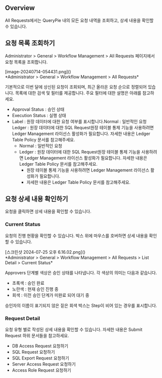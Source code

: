 ## Overview
All Requests에서는 QueryPie 내의 모든 요청 내역을 조회하고, 상세 내용을 확인할 수 있습니다.

## 요청 목록 조회하기
Administrator &gt; General &gt; Workflow Management &gt; All Requests 페이지에서 요청 목록을 조회합니다.

<p align="center">
<div>[image-20240714-054431.png]()</div>
*Administrator &gt; General &gt; Workflow Management &gt; All Requests*
</p>

기본적으로 이번 달에 상신된 요청이 조회되며, 최근 올라온 요청 순으로 정렬되어 있습니다. 목록에 대한 검색 및 필터를 제공합니다. 주요 필터에 대한 설명은 아래를 참고하세요.

* Approval Status : 승인 상태
* Execution Status : 실행 상태
* Label : 원장 데이터에 대한 요청 여부를 표시합니다.Normal : 일반적인 요청Ledger : 원장 데이터에 대한 SQL Request원장 테이블 통제 기능을 사용하려면 Ledger Management 라이선스 활성화가 필요합니다. 자세한 내용은 Ledger Table Policy 문서를 참고해주세요.
  * Normal : 일반적인 요청
  * Ledger : 원장 데이터에 대한 SQL Request원장 테이블 통제 기능을 사용하려면 Ledger Management 라이선스 활성화가 필요합니다. 자세한 내용은 Ledger Table Policy 문서를 참고해주세요.
    * 원장 테이블 통제 기능을 사용하려면 Ledger Management 라이선스 활성화가 필요합니다.
    * 자세한 내용은 Ledger Table Policy 문서를 참고해주세요.

## 요청 상세 내용 확인하기
요청을 클릭하면 상세 내용을 확인할 수 있습니다.

### Current Status
요청의 진행 현황을 확인할 수 있습니다. 박스 위에 마우스를 호버하면 상세 내용을 확인할 수 있습니다.

<p align="center">
<div>[스크린샷 2024-07-25 오후 6.16.02.png]()</div>
*Administrator &gt; General &gt; Workflow Management &gt; All Requests &gt; List Detail &gt; Current Status*
</p>

Approvers 단계별 색상은 승인 상태를 나타냅니다. 각 색상의 의미는 다음과 같습니다.

* 초록색 : 승인 완료
* 노란색 : 현재 승인 진행 중
* 회색 : 이전 승인 단계가 미완료 되어 대기 중

승인자의 이름이 표기되지 않은 짙은 회색 박스는 Step이 비어 있는 경우를 표시합니다.

### Request Detail
요청 유형 별로 작성된 상세 내용을 확인할 수 있습니다. 자세한 내용은 Submit Request 하위 문서들을 참고하세요.

* DB Access Request 요청하기
* SQL Request 요청하기
* SQL Export Request 요청하기
* Server Access Request 요청하기
* Access Role Request 요청하기
